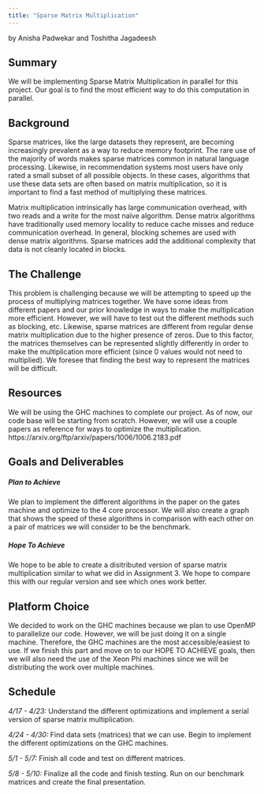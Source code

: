 ```yaml
---
title: "Sparse Matrix Multiplication"
---
```


by Anisha Padwekar and Toshitha Jagadeesh

## Summary
We will be implementing Sparse Matrix Multiplication in parallel for this project. Our goal is to find the most efficient way to do this computation in parallel.

## Background
Sparse matrices, like the large datasets they represent, are becoming increasingly prevalent as a way to reduce memory footprint. The rare use of the majority of words makes sparse matrices common in natural language processing. Likewise, in recommendation systems most users have only rated a small subset of all possible objects. In these cases, algorithms that use these data sets are often based on matrix multiplication, so it is important to find a fast method of multiplying these matrices.

Matrix multiplication intrinsically has large communication overhead, with two reads and a write for the most naïve algorithm. Dense matrix algorithms have traditionally used memory locality to reduce cache misses and reduce communication overhead. In general, blocking schemes are used with dense matrix algorithms. Sparse matrices add the additional complexity that data is not cleanly located in blocks.


## The Challenge
This problem is challenging because we will be attempting to speed up the process of multiplying matrices together. We have some ideas from different papers and our prior knowledge in ways to make the multiplication more efficient. However, we will have to test out the different methods such as blocking, etc. Likewise, sparse matrices are different from regular dense matrix multiplication due to the higher presence of zeros. Due to this factor, the matrices themselves can be represented slightly differently in order to make the multiplication more efficient (since 0 values would not need to multiplied). We foresee that finding the best way to represent the matrices will be difficult.

## Resources
We will be using the GHC machines to complete our project. As of now, our code base will be starting from scratch. However, we will use a couple papers as reference for ways to optimize the multiplication. 
https://arxiv.org/ftp/arxiv/papers/1006/1006.2183.pdf


## Goals and Deliverables

##### *Plan to Achieve*
We plan to implement the different algorithms in the paper on the gates machine and optimize to the 4 core processor. We will also create a graph that shows the speed of these algorithms in comparison with each other on a pair of matrices we will consider to be the benchmark.

##### *Hope To Achieve*
We hope to be able to create a disitributed version of sparse matrix multiplication similar to what we did in Assignment 3. We hope to compare this with our regular version and see which ones work better.


## Platform Choice
We decided to work on the GHC machines because we plan to use OpenMP to parallelize our code. However, we will be just doing it on a single machine. Therefore, the GHC machines are the most accessible/easiest to use. If we finish this part and move on to our HOPE TO ACHIEVE goals, then we will also need the use of the Xeon Phi machines since we will be distributing the work over multiple machines.

## Schedule
*4/17 - 4/23:* Understand the different optimizations and implement a serial version of sparse matrix multiplication.

*4/24 - 4/30:* Find data sets (matrices) that we can use. Begin to implement the different optimizations on the GHC machines.

*5/1 - 5/7:* Finish all code and test on different matrices.

*5/8 - 5/10:* Finalize all the code and finish testing. Run on our benchmark matrices and create the final presentation.
